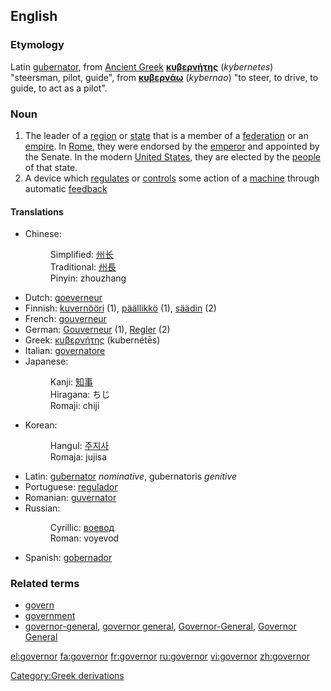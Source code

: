 ==English==
===Etymology===
[[Category:Greek derivations]]
Latin [[gubernator]], from [[Ancient Greek]] '''[[κυβερνήτης]]''' (''kybernetes'') "steersman, pilot, guide", from '''[[κυβερνάω]]''' (''kybernao'') "to steer, to drive, to guide, to act as a pilot".

===Noun===
{{en-noun}}

#The leader of a [[region]] or [[state]] that is a member of a [[federation]] or an [[empire]].  In [[Roman Empire|Rome]], they were endorsed by the [[emperor]] and appointed by the Senate.  In the modern [[United States]], they are elected by the [[people]] of that state.
#A device which [[regulate]]s or [[control]]s some action of a [[machine]] through automatic [[feedback]]

====Translations====
*Chinese:
*:Simplified: [[州长]]
*:Traditional: [[州長]]
*:Pinyin: zhouzhang
*Dutch: [[goeverneur]] {{m}}
*Finnish: [[kuvernööri]] (1), [[päällikkö]] (1), [[säädin]] (2)
*French: [[gouverneur]] {{m}}
*German: [[Gouverneur]] {{m}} (1), [[Regler]] {{m}} (2)
*Greek: [[κυβερνήτης]] (kubernétēs) {{m}}
*Italian: [[governatore]] {{m}}
*Japanese: 
*:Kanji: [[知事]]
*:Hiragana: ちじ
*:Romaji: chiji
*Korean:
*:Hangul: [[주지사]]
*:Romaja: jujisa
*Latin: [[gubernator]] ''nominative'', gubernatoris ''genitive''
*Portuguese: [[regulador]]
*Romanian: [[guvernator]] {{m}}
*Russian: 
*:Cyrillic: [[воевод]] 
*:Roman: voyevod
*Spanish: [[gobernador]]

===Related terms===
*[[govern]]
*[[government]]
*[[governor-general]], [[governor general]], [[Governor-General]], [[Governor General]]

[[el:governor]]
[[fa:governor]]
[[fr:governor]]
[[ru:governor]]
[[vi:governor]]
[[zh:governor]]